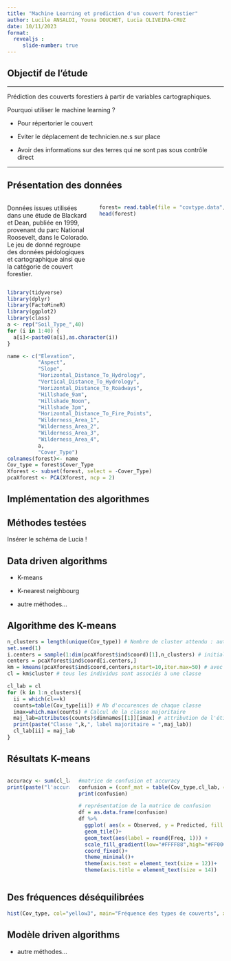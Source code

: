 ```yaml
---
title: "Machine Learning et prediction d'un couvert forestier"
author: Lucile ANSALDI, Youna DOUCHET, Lucia OLIVEIRA-CRUZ
date: 10/11/2023
format: 
  revealjs :
     slide-number: true
---
```


## Objectif de l'étude

------------------------------------------------------------------------

Prédiction des couverts forestiers à partir de variables cartographiques.

Pourquoi utiliser le machine learning ?

-   Pour répertorier le couvert

-   Eviter le déplacement de technicien.ne.s sur place

-   Avoir des informations sur des terres qui ne sont pas sous contrôle direct

------------------------------------------------------------------------

## Présentation des données

::: columns
::: {.column width="40%"}
Données issues utilisées dans une étude de Blackard et Dean, publiée en 1999, provenant du parc National Roosevelt, dans le Colorado. Le jeu de donné regroupe des données pédologiques et cartographique ainsi que la catégorie de couvert forestier.
:::

::: {.column width="60%"}
```r
forest= read.table(file = "covtype.data", sep=",", header=TRUE) 
head(forest)
```
:::
:::

```r
library(tidyverse)
library(dplyr)
library(FactoMineR)
library(ggplot2)
library(class)
a <- rep("Soil_Type_",40)
for (i in 1:40) {
  a[i]<-paste0(a[i],as.character(i))
} 

name <- c("Elevation",
          "Aspect",
          "Slope",
          "Horizontal_Distance_To_Hydrology",
          "Vertical_Distance_To_Hydrology",
          "Horizontal_Distance_To_Roadways",
          "Hillshade_9am",
          "Hillshade_Noon",
          "Hillshade_3pm",
          "Horizontal_Distance_To_Fire_Points",
          "Wilderness_Area_1",
          "Wilderness_Area_2",
          "Wilderness_Area_3",
          "Wilderness_Area_4",
          a,
          "Cover_Type")
colnames(forest)<- name
Cov_type = forest$Cover_Type
Xforest <- subset(forest, select = -Cover_Type)
pcaXforest <- PCA(Xforest, ncp = 2) 
```

## Implémentation des algorithmes

## Méthodes testées

Insérer le schéma de Lucia !

## Data driven algorithms

-   K-means

-   K-nearest neighbourg

-   autre méthodes...

## Algorithme des K-means

```r
n_clusters = length(unique(Cov_type)) # Nombre de cluster attendu : autant que de couverts forestiers possibles
set.seed(1)
i.centers = sample(1:dim(pcaXforest$ind$coord)[1],n_clusters) # initialisation aléatoire des clusters. 
centers = pcaXforest$ind$coord[i.centers,]
km = kmeans(pcaXforest$ind$coord,centers,nstart=10,iter.max=50) # avec 10 sets aléatoires et 50 itérations au maximum
cl = km$cluster # tous les individus sont associés à une classe

cl_lab = cl
for (k in 1:n_clusters){
  ii = which(cl==k) 
  counts=table(Cov_type[ii]) # Nb d'occurences de chaque classe
  imax=which.max(counts) # Calcul de la classe majoritaire
  maj_lab=attributes(counts)$dimnames[[1]][imax] # attribution de l'étiquette de la classe
  print(paste("Classe ",k,", label majoritaire = ",maj_lab))
  cl_lab[ii] = maj_lab
}
```

## Résultats K-means

::: columns
::: {.column width="30%"}
```r
accuracy <- sum(cl_lab == Cov_type)/(length(Cov_type))
print(paste("l'accuracy de la classification avec l'algorithme des k-means est de",accuracy)) 
```
:::

::: {.column width="70%"}
```r
#matrice de confusion et accuracy
confusion = (conf_mat = table(Cov_type,cl_lab, dnn=list("Observed","Predicted")))
print(confusion)

# représentation de la matrice de confusion
df = as.data.frame(confusion)
df %>% 
  ggplot( aes(x = Observed, y = Predicted, fill = Freq))+
  geom_tile()+
  geom_text(aes(label = round(Freq, 1))) +
  scale_fill_gradient(low="#FFFF88",high="#FF0000")+
  coord_fixed()+
  theme_minimal()+
  theme(axis.text = element_text(size = 12))+
  theme(axis.title = element_text(size = 14)) 
```
:::
:::

## Des fréquences déséquilibrées

```r
hist(Cov_type, col="yellow3", main="Fréquence des types de couverts", xlab="Type de couvert", ylab="Nombre")
```

## Modèle driven algorithms

-   autre méthodes...
